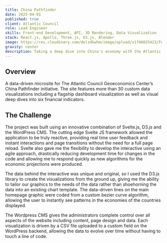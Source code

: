 ```yaml
---
title: China Pathfinder
date: 2025-04-01
published: true
client: Atlantic Council
role: Lead Engineer
skills: Front-end Development, API, 3D Rendering, Data Visualization
stack: React.js, Apollo, Three.js, D3.js, Blender
image: https://res.cloudinary.com/delsdkwhm/image/upload/v1746025423/Feature_nologo_1920x1080-1440x960_fmhieb.png
gravity: center
description: Taking a deep dive into China's economy with the Atlantic Council
---
```


## Overview
A data-driven microsite for The Atlantic Council Geoeconomics Center’s China Pathfinder initiative. The site features more than 30 custom data visualizations including a flagship dashboard visualization as well as visual deep dives into six financial indicators.

## The Challenge
The project was built using an innovative combination of Svelte.js, D3.js and the WordPress CMS. The cutting edge Svelte JS framework allowed the application to be truly reactive, providing real time user feedback and instant interactions and page transitions without the need for a full page reload. Svelte also gave me the flexibility to develop the interactive using an agile approach, drastically reducing development time for changes in the code and allowing me to respond quickly as new algorithms for the economic projections were produced.

The data behind the interactive was unique and original, so I used the D3.js library to create the visualizations from the ground up, giving me the ability to tailor our graphics to the needs of the data rather than shoehorning the data into an existing chart template. The data-driven lines on the main homepage graphic were coded from a custom bezier curve algorithm, allowing the user to instantly see patterns in the economies of the countries displayed.

The Wordpress CMS gives the administrators complete control over all aspects of the website including content, page design and data. Each visualization is driven by a CSV file uploaded to a custom field on the WordPress backend, allowing the data to evolve over time without having to touch a line of code.

